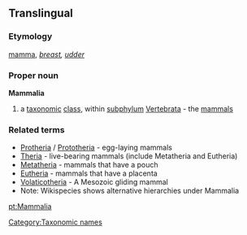 ==Translingual==
===Etymology===
{{L.}} [[mamma]], ''[[breast]], [[udder]]''
===Proper noun===
{{wikipedia}}
'''Mammalia'''
#a [[taxonomic]] [[class]], within [[subphylum]] [[Vertebrata]] - the [[mammal]]s
===Related terms===
{{wikispecies}}
*[[Protheria]] / [[Prototheria]] - egg-laying mammals
*[[Theria]] - live-bearing mammals (include Metatheria and Eutheria) 
*[[Metatheria]] - mammals that have a pouch
*[[Eutheria]] - mammals that have a placenta
*[[Volaticotheria]] - A Mesozoic gliding mammal
*Note: Wikispecies shows alternative hierarchies under Mammalia

[[Category:Taxonomic names]]

[[pt:Mammalia]]